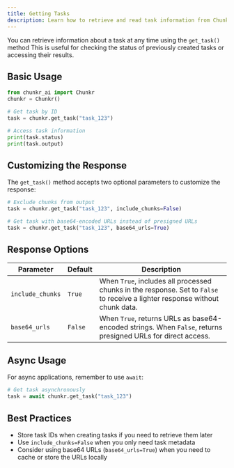 ```yaml
---
title: Getting Tasks
description: Learn how to retrieve and read task information from Chunkr AI
---
```


You can retrieve information about a task at any time using the `get_task()` method
This is useful for checking the status of previously created tasks or accessing their results.

## Basic Usage

<CodeGroup> 

```python Python
from chunkr_ai import Chunkr
chunkr = Chunkr()

# Get task by ID
task = chunkr.get_task("task_123")

# Access task information
print(task.status)
print(task.output)
```
</CodeGroup>

## Customizing the Response

The `get_task()` method accepts two optional parameters to customize the response:

<CodeGroup> 

```python Python
# Exclude chunks from output
task = chunkr.get_task("task_123", include_chunks=False) 

# Get task with base64-encoded URLs instead of presigned URLs
task = chunkr.get_task("task_123", base64_urls=True)
```
</CodeGroup>

## Response Options

| Parameter | Default | Description |
| --- | --- | --- |
| `include_chunks` | `True` | When `True`, includes all processed chunks in the response. Set to `False` to receive a lighter response without chunk data. |
| `base64_urls` | `False` | When `True`, returns URLs as base64-encoded strings. When `False`, returns presigned URLs for direct access. |

## Async Usage

For async applications, remember to use `await`:
        
<CodeGroup> 

```python Python
# Get task asynchronously
task = await chunkr.get_task("task_123")
```
</CodeGroup>

## Best Practices

- Store task IDs when creating tasks if you need to retrieve them later
- Use `include_chunks=False` when you only need task metadata
- Consider using base64 URLs (`base64_urls=True`) when you need to cache or store the URLs locally
